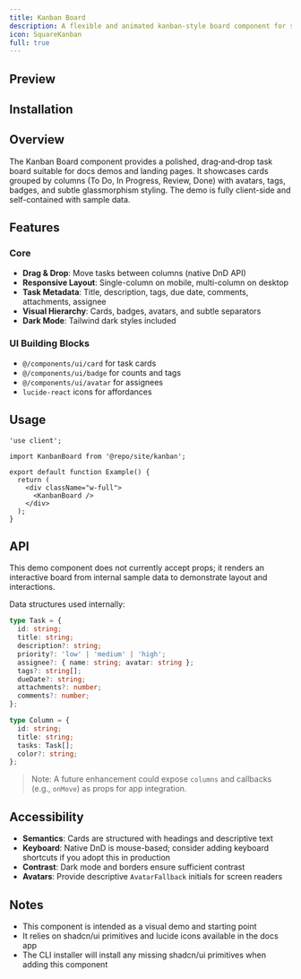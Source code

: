 ```yaml
---
title: Kanban Board
description: A flexible and animated kanban-style board component for showcasing features, metrics, and interactive content.
icon: SquareKanban
full: true
---
```


## Preview

<Preview path="site-kanban" />

## Installation

<Installer packageName="site-kanban" />

## Overview

The Kanban Board component provides a polished, drag‑and‑drop task board suitable for docs demos and landing pages. It showcases cards grouped by columns (To Do, In Progress, Review, Done) with avatars, tags, badges, and subtle glassmorphism styling. The demo is fully client-side and self-contained with sample data.

## Features

### Core
- **Drag & Drop**: Move tasks between columns (native DnD API)
- **Responsive Layout**: Single-column on mobile, multi-column on desktop
- **Task Metadata**: Title, description, tags, due date, comments, attachments, assignee
- **Visual Hierarchy**: Cards, badges, avatars, and subtle separators
- **Dark Mode**: Tailwind dark styles included

### UI Building Blocks
- `@/components/ui/card` for task cards
- `@/components/ui/badge` for counts and tags
- `@/components/ui/avatar` for assignees
- `lucide-react` icons for affordances

## Usage

```tsx
'use client';

import KanbanBoard from '@repo/site/kanban';

export default function Example() {
  return (
    <div className="w-full">
      <KanbanBoard />
    </div>
  );
}
```

## API

This demo component does not currently accept props; it renders an interactive board from internal sample data to demonstrate layout and interactions.

Data structures used internally:

```ts
type Task = {
  id: string;
  title: string;
  description?: string;
  priority?: 'low' | 'medium' | 'high';
  assignee?: { name: string; avatar: string };
  tags?: string[];
  dueDate?: string;
  attachments?: number;
  comments?: number;
};

type Column = {
  id: string;
  title: string;
  tasks: Task[];
  color?: string;
};
```

> Note: A future enhancement could expose `columns` and callbacks (e.g., `onMove`) as props for app integration.

## Accessibility

- **Semantics**: Cards are structured with headings and descriptive text
- **Keyboard**: Native DnD is mouse-based; consider adding keyboard shortcuts if you adopt this in production
- **Contrast**: Dark mode and borders ensure sufficient contrast
- **Avatars**: Provide descriptive `AvatarFallback` initials for screen readers

## Notes

- This component is intended as a visual demo and starting point
- It relies on shadcn/ui primitives and lucide icons available in the docs app
- The CLI installer will install any missing shadcn/ui primitives when adding this component